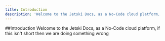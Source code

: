 ```yaml
---
title: Introduction
description: 'Welcome to the Jetski Docs, as a No-Code cloud platform, if this isn't short then we are doing something wrong.'
---
```


##Introduction
Welcome to the Jetski Docs, as a No-Code cloud platform, if this isn't short then we are doing something wrong